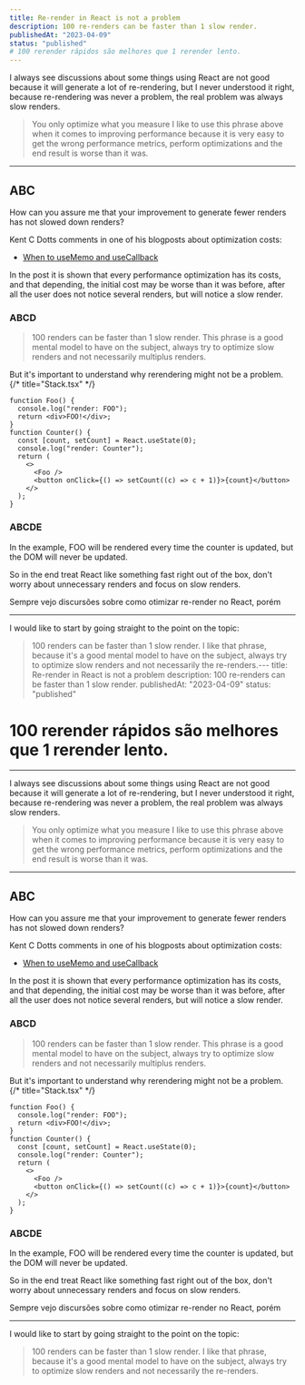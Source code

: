 ```yaml
---
title: Re-render in React is not a problem
description: 100 re-renders can be faster than 1 slow render.
publishedAt: "2023-04-09"
status: "published"
# 100 rerender rápidos são melhores que 1 rerender lento.
---
```


I always see discussions about some things using React are not good because it will generate a lot of re-rendering, but I never understood it right, because re-rendering was never a problem, the real problem was always slow renders.

> You only optimize what you measure
> I like to use this phrase above when it comes to improving performance because it is very easy to get the wrong performance metrics, perform optimizations and the end result is worse than it was.

---

## ABC

How can you assure me that your improvement to generate fewer renders has not slowed down renders?

Kent C Dotts comments in one of his blogposts about optimization costs:

- [When to useMemo and useCallback
  ](https://kentcdodds.com/blog/usememo-and-usecallback)

In the post it is shown that every performance optimization has its costs, and that depending, the initial cost may be worse than it was before, after all the user does not notice several renders, but will notice a slow render.

### ABCD

> 100 renders can be faster than 1 slow render.
> This phrase is a good mental model to have on the subject, always try to optimize slow renders and not necessarily multiplus renders.

But it's important to understand why rerendering might not be a problem.
{/* title="Stack.tsx" */}

```tsx showLineNumbers {2,8}
function Foo() {
  console.log("render: FOO");
  return <div>FOO!</div>;
}
function Counter() {
  const [count, setCount] = React.useState(0);
  console.log("render: Counter");
  return (
    <>
      <Foo />
      <button onClick={() => setCount((c) => c + 1)}>{count}</button>
    </>
  );
}
```

### ABCDE

In the example, FOO will be rendered every time the counter is updated, but the DOM will never be updated.

So in the end treat React like something fast right out of the box, don't worry about unnecessary renders and focus on slow renders.

Sempre vejo discursões sobre como otimizar re-render no React, porém

---

I would like to start by going straight to the point on the topic:

> 100 renders can be faster than 1 slow render.
> I like that phrase, because it's a good mental model to have on the subject, always try to optimize slow renders and not necessarily the re-renders.---
> title: Re-render in React is not a problem
> description: 100 re-renders can be faster than 1 slow render.
> publishedAt: "2023-04-09"
> status: "published"

# 100 rerender rápidos são melhores que 1 rerender lento.

---

I always see discussions about some things using React are not good because it will generate a lot of re-rendering, but I never understood it right, because re-rendering was never a problem, the real problem was always slow renders.

> You only optimize what you measure
> I like to use this phrase above when it comes to improving performance because it is very easy to get the wrong performance metrics, perform optimizations and the end result is worse than it was.

---

## ABC

How can you assure me that your improvement to generate fewer renders has not slowed down renders?

Kent C Dotts comments in one of his blogposts about optimization costs:

- [When to useMemo and useCallback
  ](https://kentcdodds.com/blog/usememo-and-usecallback)

In the post it is shown that every performance optimization has its costs, and that depending, the initial cost may be worse than it was before, after all the user does not notice several renders, but will notice a slow render.

### ABCD

> 100 renders can be faster than 1 slow render.
> This phrase is a good mental model to have on the subject, always try to optimize slow renders and not necessarily multiplus renders.

But it's important to understand why rerendering might not be a problem.
{/* title="Stack.tsx" */}

```tsx showLineNumbers {2,8}
function Foo() {
  console.log("render: FOO");
  return <div>FOO!</div>;
}
function Counter() {
  const [count, setCount] = React.useState(0);
  console.log("render: Counter");
  return (
    <>
      <Foo />
      <button onClick={() => setCount((c) => c + 1)}>{count}</button>
    </>
  );
}
```

### ABCDE

In the example, FOO will be rendered every time the counter is updated, but the DOM will never be updated.

So in the end treat React like something fast right out of the box, don't worry about unnecessary renders and focus on slow renders.

Sempre vejo discursões sobre como otimizar re-render no React, porém

---

I would like to start by going straight to the point on the topic:

> 100 renders can be faster than 1 slow render.
> I like that phrase, because it's a good mental model to have on the subject, always try to optimize slow renders and not necessarily the re-renders.
